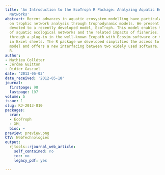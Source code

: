 ```yaml
---
title: 'An Introduction to the EcoTroph R Package: Analyzing Aquatic Ecosystem Trophic
  Networks'
abstract: Recent advances in aquatic ecosystem modelling have particularly focused
  on trophic network analysis through trophodynamic models. We present here a R package
  devoted to a recently developed model, EcoTroph. This model enables the analysis
  of aquatic ecological networks and the related impacts of fisheries. It was available
  through a plug-in in the well-known Ecopath with Ecosim software or through implementations
  in Excel sheets. The R package we developed simplifies the access to the EcoTroph
  model and offers a new interfacing between two widely used software, Ecopath and
  R.
author:
- Mathieu Colléter
- Jérôme Guitton
- Didier Gascuel
date: '2013-06-03'
date_received: '2012-05-18'
journal:
  firstpage: 98
  lastpage: 107
volume: 5
issue: 1
slug: RJ-2013-010
packages:
  cran:
  - EcoTroph
  - XML
  bioc: ~
preview: preview.png
CTV: WebTechnologies
output:
  rjtools::rjournal_web_article:
    self_contained: no
    toc: no
    legacy_pdf: yes

---
```

